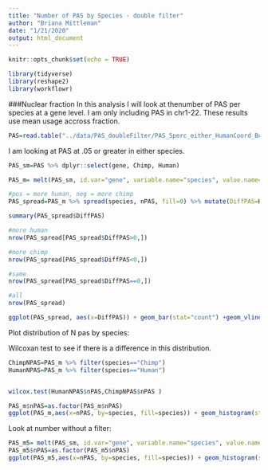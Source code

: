 ```yaml
---
title: "Number of PAS by Species - double filter"
author: "Briana Mittleman"
date: "1/21/2020"
output: html_document
---
```


```r
knitr::opts_chunk$set(echo = TRUE)
```



```r
library(tidyverse)
library(reshape2)
library(workflowr)
```


###Nuclear fraction
In this analysis I will look at thenumber of PAS per species at a gene level. I am only including PAS in chr1-22. These results use mean usage accross fraction.  

```r
PAS=read.table("../data/PAS_doubleFilter/PAS_5perc_either_HumanCoord_BothUsage_meta_doubleFilter.txt", stringsAsFactors = F, header = T)
```


I am looking at PAS at .05 or greater in either species. 
```r
PAS_sm=PAS %>% dplyr::select(gene, Chimp, Human) 

PAS_m= melt(PAS_sm, id.var="gene", variable.name="species", value.name="meanUsage") %>% filter(meanUsage >=0.1) %>% group_by(species, gene) %>% summarise(nPAS=n())

#pos = more human, neg = more chimp 
PAS_spread=PAS_m %>% spread(species, nPAS, fill=0) %>% mutate(DiffPAS=Human-Chimp)
```

```r
summary(PAS_spread$DiffPAS)

#more human
nrow(PAS_spread[PAS_spread$DiffPAS>0,])

#more chimp
nrow(PAS_spread[PAS_spread$DiffPAS<0,])

#same
nrow(PAS_spread[PAS_spread$DiffPAS==0,])

#all
nrow(PAS_spread)
```


```r
ggplot(PAS_spread, aes(x=DiffPAS)) + geom_bar(stat="count") +geom_vline(xintercept = mean(PAS_spread$DiffPAS),col="red") + labs(title="Difference in number of PAS at 10% Human vs Chimp", y="Genes", x="N Human PAS - N Chimp PAS")
```

Plot distribution of N pas by species:  

Wilcoxan test to see if there is a difference in this distribution.  

```r
ChimpNPAS=PAS_m %>% filter(species=="Chimp")
HumanNPAS=PAS_m %>% filter(species=="Human")


wilcox.test(HumanNPAS$nPAS,ChimpNPAS$nPAS )
```
```r

PAS_m$nPAS=as.factor(PAS_m$nPAS)
ggplot(PAS_m,aes(x=nPAS, by=species, fill=species)) + geom_histogram(stat="count",position = "dodge") +  scale_fill_brewer(palette = "Dark2") + labs(title="Distribution for number of PAS at 10% ", x="Number of PAS",y="Genes")
```

Look at number without a filter: 

```r
PAS_m5= melt(PAS_sm, id.var="gene", variable.name="species", value.name="meanUsage") %>% filter(meanUsage >=0.05) %>% group_by(species, gene) %>% summarise(nPAS=n())
PAS_m5$nPAS=as.factor(PAS_m5$nPAS)
ggplot(PAS_m5,aes(x=nPAS, by=species, fill=species)) + geom_histogram(stat="count",position = "dodge") +  scale_fill_brewer(palette = "Dark2") + labs(title="Distribution for number of PAS at 5% Nuclear Fraction ", x="Number of PAS",y="Genes")
```

